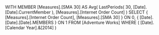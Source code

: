 WITH
MEMBER [Measures].[SMA 30] AS
Avg( LastPeriods( 30, [Date].[Date].CurrentMember ),
[Measures].[Internet Order Count] )
SELECT
{ [Measures].[Internet Order Count],
[Measures].[SMA 30] } ON 0,
{ [Date].[Date].[Date].MEMBERS } ON 1
FROM
[Adventure Works]
WHERE
( [Date].[Calendar Year].&[2014] )